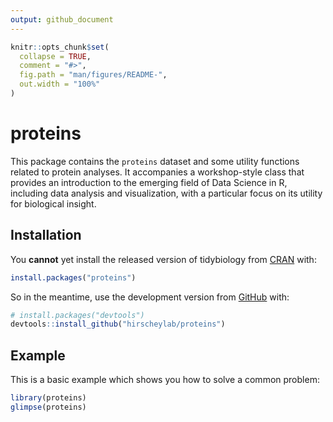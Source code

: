 ```yaml
---
output: github_document
---
```


<!-- README.md is generated from README.Rmd. Please edit that file -->

```r
knitr::opts_chunk$set(
  collapse = TRUE,
  comment = "#>",
  fig.path = "man/figures/README-",
  out.width = "100%"
)
```

# proteins

<!-- badges: start -->
<!-- badges: end -->

This package contains the `proteins` dataset and some utility functions related to protein analyses. It accompanies a workshop-style class that provides an introduction to the emerging field of Data Science in R, including data analysis and visualization, with a particular focus on its utility for biological insight.

## Installation

You **cannot** yet install the released version of tidybiology from
[CRAN](https://CRAN.R-project.org) with:

``` r
install.packages("proteins")
```

So in the meantime, use the development version from
[GitHub](https://github.com/) with:

``` r
# install.packages("devtools")
devtools::install_github("hirscheylab/proteins")
```


## Example

This is a basic example which shows you how to solve a common problem:

``` r
library(proteins)
glimpse(proteins)
```
